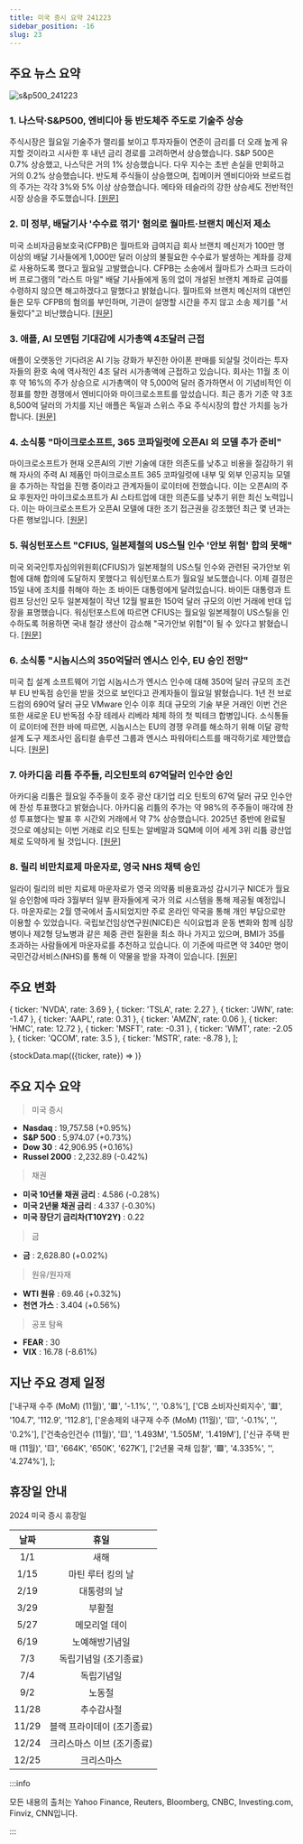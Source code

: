 ```yaml
---
title: 미국 증시 요약 241223
sidebar_position: -16
slug: 23
---
```


## 주요 뉴스 요약

![s&p500_241223](/map/241223.png)

### 1. **나스닥·S&P500, 엔비디아 등 반도체주 주도로 기술주 상승**

주식시장은 월요일 기술주가 랠리를 보이고 투자자들이 연준이 금리를 더 오래 높게 유지할 것이라고 시사한 후 내년 금리 경로를 고려하면서 상승했습니다. S&P 500은 0.7% 상승했고, 나스닥은 거의 1% 상승했습니다. 다우 지수는 초반 손실을 만회하고 거의 0.2% 상승했습니다. 반도체 주식들이 상승했으며, 칩메이커 엔비디아와 브로드컴의 주가는 각각 3%와 5% 이상 상승했습니다. 메타와 테슬라의 강한 상승세도 전반적인 시장 상승을 주도했습니다. [[원문]](https://finance.yahoo.com/news/live/stock-market-today-nasdaq-sp-500-jump-as-nvidia-chip-stocks-lead-tech-gains-210056563.html)

### 2. **미 정부, 배달기사 '수수료 꺾기' 혐의로 월마트·브랜치 메신저 제소**

미국 소비자금융보호국(CFPB)은 월마트와 급여지급 회사 브랜치 메신저가 100만 명 이상의 배달 기사들에게 1,000만 달러 이상의 불필요한 수수료가 발생하는 계좌를 강제로 사용하도록 했다고 월요일 고발했습니다. CFPB는 소송에서 월마트가 스파크 드라이버 프로그램의 "라스트 마일" 배달 기사들에게 동의 없이 개설된 브랜치 계좌로 급여를 수령하지 않으면 해고하겠다고 말했다고 밝혔습니다. 월마트와 브랜치 메신저의 대변인들은 모두 CFPB의 혐의를 부인하며, 기관이 설명할 시간을 주지 않고 소송 제기를 "서둘렀다"고 비난했습니다. [[원문]](https://www.reuters.com/business/retail-consumer/cfpb-sues-walmart-branch-messenger-illegally-opening-deposit-accounts-2024-12-23/)

### 3. **애플, AI 모멘텀 기대감에 시가총액 4조달러 근접**

애플이 오랫동안 기다려온 AI 기능 강화가 부진한 아이폰 판매를 되살릴 것이라는 투자자들의 환호 속에 역사적인 4조 달러 시가총액에 근접하고 있습니다. 회사는 11월 초 이후 약 16%의 주가 상승으로 시가총액이 약 5,000억 달러 증가하면서 이 기념비적인 이정표를 향한 경쟁에서 엔비디아와 마이크로소프트를 앞섰습니다. 최근 종가 기준 약 3조 8,500억 달러의 가치를 지닌 애플은 독일과 스위스 주요 주식시장의 합산 가치를 능가합니다. [[원문]](https://www.reuters.com/technology/apple-approaches-4-trillion-valuation-investors-bet-ai-momentum-2024-12-23/)

### 4. **소식통 "마이크로소프트, 365 코파일럿에 오픈AI 외 모델 추가 준비"**

마이크로소프트가 현재 오픈AI의 기반 기술에 대한 의존도를 낮추고 비용을 절감하기 위해 자사의 주력 AI 제품인 마이크로소프트 365 코파일럿에 내부 및 외부 인공지능 모델을 추가하는 작업을 진행 중이라고 관계자들이 로이터에 전했습니다. 이는 오픈AI의 주요 후원자인 마이크로소프트가 AI 스타트업에 대한 의존도를 낮추기 위한 최신 노력입니다. 이는 마이크로소프트가 오픈AI 모델에 대한 조기 접근권을 강조했던 최근 몇 년과는 다른 행보입니다. [[원문]](https://www.reuters.com/technology/artificial-intelligence/microsoft-works-add-non-openai-models-into-365-copilot-products-sources-say-2024-12-23/)

### 5. **워싱턴포스트 "CFIUS, 일본제철의 US스틸 인수 '안보 위험' 합의 못해"**

미국 외국인투자심의위원회(CFIUS)가 일본제철의 US스틸 인수와 관련된 국가안보 위험에 대해 합의에 도달하지 못했다고 워싱턴포스트가 월요일 보도했습니다. 이제 결정은 15일 내에 조치를 취해야 하는 조 바이든 대통령에게 달려있습니다. 바이든 대통령과 트럼프 당선인 모두 일본제철이 작년 12월 발표한 150억 달러 규모의 이번 거래에 반대 입장을 표명했습니다. 워싱턴포스트에 따르면 CFIUS는 월요일 일본제철이 US스틸을 인수하도록 허용하면 국내 철강 생산이 감소해 "국가안보 위험"이 될 수 있다고 밝혔습니다. [[원문]](https://www.reuters.com/markets/deals/cfius-unable-reach-consensus-nippon-steels-us-steel-bid-wapo-reports-2024-12-24/)

### 6. **소식통 "시놉시스의 350억달러 엔시스 인수, EU 승인 전망"**

미국 칩 설계 소프트웨어 기업 시놉시스가 엔시스 인수에 대해 350억 달러 규모의 조건부 EU 반독점 승인을 받을 것으로 보인다고 관계자들이 월요일 밝혔습니다. 1년 전 브로드컴의 690억 달러 규모 VMware 인수 이후 최대 규모의 기술 부문 거래인 이번 건은 또한 새로운 EU 반독점 수장 테레사 리베라 체제 하의 첫 빅테크 합병입니다. 소식통들이 로이터에 전한 바에 따르면, 시놉시스는 EU의 경쟁 우려를 해소하기 위해 이달 광학 설계 도구 제조사인 옵티컬 솔루션 그룹과 엔시스 파워아티스트를 매각하기로 제안했습니다. [[원문]](https://www.reuters.com/markets/deals/eu-antitrust-regulators-set-approve-synopsys-35-bln-ansys-acquisition-sources-2024-12-23/)

### 7. **아카디움 리튬 주주들, 리오틴토의 67억달러 인수안 승인**

아카디움 리튬은 월요일 주주들이 호주 광산 대기업 리오 틴토의 67억 달러 규모 인수안에 찬성 투표했다고 밝혔습니다. 아카디움 리튬의 주가는 약 98%의 주주들이 매각에 찬성 투표했다는 발표 후 시간외 거래에서 약 7% 상승했습니다. 2025년 중반에 완료될 것으로 예상되는 이번 거래로 리오 틴토는 알베말과 SQM에 이어 세계 3위 리튬 광산업체로 도약하게 될 것입니다. [[원문]](https://www.reuters.com/markets/deals/arcadium-lithium-shareholders-approve-67-bln-rio-tinto-deal-2024-12-23/)

### 8. **릴리 비만치료제 마운자로, 영국 NHS 채택 승인**

일라이 릴리의 비만 치료제 마운자로가 영국 의약품 비용효과성 감시기구 NICE가 월요일 승인함에 따라 3월부터 일부 환자들에게 국가 의료 시스템을 통해 제공될 예정입니다. 마운자로는 2월 영국에서 출시되었지만 주로 온라인 약국을 통해 개인 부담으로만 이용할 수 있었습니다. 국립보건임상연구원(NICE)은 식이요법과 운동 변화와 함께 심장병이나 제2형 당뇨병과 같은 체중 관련 질환을 최소 하나 가지고 있으며, BMI가 35를 초과하는 사람들에게 마운자로를 추천하고 있습니다. 이 기준에 따르면 약 340만 명이 국민건강서비스(NHS)를 통해 이 약물을 받을 자격이 있습니다. [[원문]](https://www.reuters.com/business/healthcare-pharmaceuticals/lilly-obesity-drug-mounjaro-be-offered-britains-nhs-after-watchdog-nod-2024-12-23/)

## 주요 변화

  { ticker: 'NVDA', rate: 3.69 },
  { ticker: 'TSLA', rate: 2.27 },
  { ticker: 'JWN', rate: -1.47 },
  { ticker: 'AAPL', rate: 0.31 },
  { ticker: 'AMZN', rate: 0.06 },
  { ticker: 'HMC', rate: 12.72 },
  { ticker: 'MSFT', rate: -0.31 },
  { ticker: 'WMT', rate: -2.05 },
  { ticker: 'QCOM', rate: 3.5 },
  { ticker: 'MSTR', rate: -8.78 },
];

{stockData.map(({ticker, rate}) => <StockCardMini key={ticker} ticker={ticker} rate={rate}></StockCardMini>)}

## 주요 지수 요약

> 미국 증시

- **Nasdaq** : 19,757.58 (+0.95%)
- **S&P 500** : 5,974.07 (+0.73%)
- **Dow 30** : 42,906.95 (+0.16%)
- **Russel 2000** : 2,232.89 (-0.42%)

> 채권

- **미국 10년물 채권 금리** : 4.586 (-0.28%)
- **미국 2년물 채권 금리** : 4.337 (-0.30%)
- **미국 장단기 금리차(T10Y2Y)** : 0.22

> 금

- **금** : 2,628.80 (+0.02%)

> 원유/원자재

- **WTI 원유** : 69.46 (+0.32%)
- **천연 가스** : 3.404 (+0.56%)

> 공포 탐욕

- **FEAR** : 30
- **VIX** : 16.78 (-8.61%)

## 지난 주요 경제 일정

  ['내구재 수주 (MoM) (11월)', '🟥', '-1.1%', '', '0.8%'],
  ['CB 소비자신뢰지수', '🟥', '104.7', '112.9', '112.8'],
  ['운송제외 내구재 수주 (MoM) (11월)', '🟨', '-0.1%', '', '0.2%'],
  ['건축승인건수 (11월)', '🟨', '1.493M', '1.505M', '1.419M'],
  ['신규 주택 판매 (11월)', '🟨', '664K', '650K', '627K'],
  ['2년물 국채 입찰', '🟩', '4.335%', '', '4.274%'],
];

<EconomicCalendar data={eventsData} />

## 휴장일 안내

2024 미국 증시 휴장일

| 날짜  |            휴일            |
| :---: | :------------------------: |
|  1/1  |            새해            |
| 1/15  |     마틴 루터 킹의 날      |
| 2/19  |        대통령의 날         |
| 3/29  |           부활절           |
| 5/27  |       메모리얼 데이        |
| 6/19  |       노예해방기념일       |
|  7/3  |   독립기념일 (조기종료)    |
|  7/4  |         독립기념일         |
|  9/2  |           노동절           |
| 11/28 |         추수감사절         |
| 11/29 | 블랙 프라이데이 (조기종료) |
| 12/24 | 크리스마스 이브 (조기종료) |
| 12/25 |         크리스마스         |

:::info

모든 내용의 출처는 Yahoo Finance, Reuters, Bloomberg, CNBC, Investing.com, Finviz, CNN입니다.

:::
